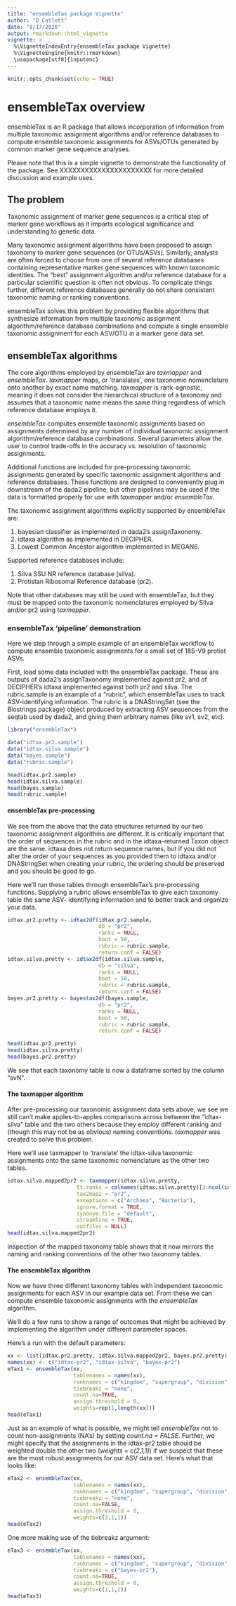 ```yaml
---
title: "ensembleTax package Vignette"
author: "D Catlett"
date: "8/17/2020"
output: rmarkdown::html_vignette
vignette: >
  %\VignetteIndexEntry{ensembleTax package Vignette}
  %\VignetteEngine{knitr::rmarkdown}
  \usepackage[utf8]{inputenc}
---
```


```r
knitr::opts_chunk$set(echo = TRUE)
```

# ensembleTax overview
ensembleTax is an R package that allows incorporation of information from 
multiple taxonomic assignment algorithms and/or reference databases to compute 
ensemble taxonomic assignments for ASVs/OTUs generated by common marker gene 
sequence analyses. 

Please note that this is a simple vignette to demonstrate the functionality of 
the package. See XXXXXXXXXXXXXXXXXXXXXX for more detailed discussion and example
uses.

## The problem
Taxonomic assignment of marker gene sequences is a critical step of marker gene
workflows as it imparts ecological significance and understanding to genetic 
data.

Many taxonomic assignment algorithms have been proposed to assign taxonomy to 
marker gene sequences (or OTUs/ASVs). Similarly, analysts are often forced to 
choose from one of several reference databases containing representative 
marker gene sequences with known taxonomic identities. The "best" assignment 
algorithm and/or reference database for a particular scientific question is 
often not obvious. To complicate things further, different reference databases 
generally do not share consistent taxonomic naming or ranking conventions. 

ensembleTax solves this problem by providing flexible algorithms that synthesize
information from multiple taxonomic assignment algorithm/reference database 
combinations and compute a single ensemble taxonomic assignment for each ASV/OTU
in a marker gene data set. 

## ensembleTax algorithms
The core algorithms employed by ensembleTax are *taxmapper* and *ensembleTax*.
*taxmapper* maps, or 'translates', one taxonomic nomenclature onto another by 
exact name matching. *taxmapper* is rank-agnostic, meaning it does not consider
the hierarchical structure of a taxonomy and assumes that a taxonomic name means
the same thing regardless of which reference database employs it. 

*ensembleTax* computes ensemble taxonomic assignments based on assignments 
determined by any number of individual taxonomic assignment algorithm/reference
database combinations. Several parameters allow the user to control trade-offs
in the accuracy vs. resolution of taxonomic assignments.

Additional functions are included for pre-processing taxonomic assignments 
generated by specific taxonomic assignment algorithms and reference databases. 
These functions are designed to conveniently plug in downstream of the dada2 
pipeline, but other pipelines may be used if the data is formatted properly for 
use with *taxmapper* and/or *ensembleTax*.

The taxonomic assignment algorithms explicitly supported by ensembleTax are:

1. bayesian classifier as implemented in dada2's assignTaxonomy.
2. idtaxa algorithm as implemented in DECIPHER. 
3. Lowest Common Ancestor algorithm implemented in MEGAN6. 

Supported reference databases include:

1. Silva SSU NR reference database (silva).
2. Protistan Ribosomal Reference database (pr2).

Note that other databases may still be used with ensembleTax, but they must be 
mapped onto the taxonomic nomenclatures employed by Silva and/or pr2 using 
*taxmapper*.

### ensembleTax 'pipeline' demonstration

Here we step through a simple example of an ensembleTax workflow to compute 
ensemble taxonomic assignments for a small set of 18S-V9 protist ASVs.

First, load some data included with the ensembleTax package. These are outputs
of dada2's assignTaxonomy implemented against pr2, and of DECIPHER's idtaxa 
implemented against both pr2 and silva. The rubric.sample is an example of a 
"rubric", which ensembleTax uses to track ASV-identifying information. 
The rubric is a DNAStringSet (see the Biostrings package) object produced by 
extracting ASV sequences from the seqtab used by dada2, and giving them 
arbitrary names (like sv1, sv2, etc). 

```r
library("ensembleTax")

data("idtax.pr2.sample")
data("idtax.silva.sample")
data("bayes.sample")
data("rubric.sample")

head(idtax.pr2.sample)
head(idtax.silva.sample)
head(bayes.sample)
head(rubric.sample)
```

#### ensembleTax pre-processing

We see from the above that the data structures returned by our two taxonomic 
assignment algorithms are different. It is critically important that the order 
of sequences in the rubric and in the idtaxa-returned Taxon object are the same.
idtaxa does not return sequence names, but if you did not alter the order of 
your sequences as you provided them to idtaxa and/or DNAStringSet when creating 
your rubric, the ordering should be preserved and you should be good to go. 

Here we'll run these tables through ensembleTax's pre-processing functions. 
Supplying a rubric allows ensembleTax to give each taxonomy table the same ASV-
identifying information and to better track and organize your data.

```r
   
idtax.pr2.pretty <- idtax2df(idtax.pr2.sample, 
                             db = "pr2", 
                             ranks = NULL,
                             boot = 50,
                             rubric = rubric.sample,
                             return.conf = FALSE)
idtax.silva.pretty <- idtax2df(idtax.silva.sample, 
                             db = "silva", 
                             ranks = NULL,
                             boot = 50,
                             rubric = rubric.sample,
                             return.conf = FALSE)
bayes.pr2.pretty <- bayestax2df(bayes.sample, 
                             db = "pr2", 
                             ranks = NULL,
                             boot = 50,
                             rubric = rubric.sample,
                             return.conf = FALSE)

head(idtax.pr2.pretty)
head(idtax.silva.pretty)
head(bayes.pr2.pretty)

```

We see that each taxonomy table is now a dataframe sorted by the column "svN". 

#### The taxmapper algorithm

After pre-processing our taxonomic assignment data sets above, we see we still
can't make apples-to-apples comparisons across between the "idtax-silva" table 
and the two others because they employ different ranking and (though this may 
not be as obvious) naming conventions. *taxmapper* was created to solve this 
problem. 

Here we'll use taxmapper to 'translate' the idtax-silva taxonomic assignments 
onto the same taxonomic nomenclature as the other two tables.

```r

idtax.silva.mapped2pr2 <- taxmapper(idtax.silva.pretty,
                      tt.ranks = colnames(idtax.silva.pretty)[3:ncol(idtax.silva.pretty)],
                      tax2map2 = "pr2",
                      exceptions = c("Archaea", "Bacteria"),
                      ignore.format = TRUE,
                      synonym.file = "default",
                      streamline = TRUE,
                      outfilez = NULL)
head(idtax.silva.mapped2pr2)

```

Inspection of the mapped taxonomy table shows that it now mirrors the naming and
ranking conventions of the other two taxonomy tables.

#### The ensembleTax algorithm

Now we have three different taxonomy tables with independent taxonomic 
assignments for each ASV in our example data set. From these we can compute 
ensemble taxonomic assignments with the *ensembleTax* algorithm.

We'll do a few runs to show a range of outcomes that might be achieved by 
implementing the algorithm under different parameter spaces.

Here's a run with the default parameters:

```r

xx <- list(idtax.pr2.pretty, idtax.silva.mapped2pr2, bayes.pr2.pretty)
names(xx) <- c("idtax-pr2", "idtax-silva", "bayes-pr2")
eTax1 <- ensembleTax(xx, 
                     tablenames = names(xx), 
                     ranknames = c("kingdom", "supergroup", "division","class","order","family","genus","species"),
                     tiebreakz = "none", 
                     count.na=TRUE, 
                     assign.threshold = 0, 
                     weights=rep(1,length(xx)))
head(eTax1)

```

Just as an example of what is possible, we might tell *ensembleTax* not to count 
non-assignments (NA's) by setting *count.na = FALSE*. Further, we might specify 
that the assignments in the idtax-pr2 table should be weighted double the other 
two (*weights = c(2,1,1)*) if we suspect that these are the most robust 
assignments for our ASV data set. Here's what that looks like:

```r
eTax2 <- ensembleTax(xx, 
                     tablenames = names(xx), 
                     ranknames = c("kingdom", "supergroup", "division","class","order","family","genus","species"),
                     tiebreakz = "none", 
                     count.na=FALSE, 
                     assign.threshold = 0, 
                     weights=c(2,1,1))
head(eTax2)
```

One more making use of the tiebreakz argument: 

```r
eTax3 <- ensembleTax(xx, 
                     tablenames = names(xx), 
                     ranknames = c("kingdom", "supergroup", "division","class","order","family","genus","species"),
                     tiebreakz = c("bayes-pr2"), 
                     count.na=TRUE, 
                     assign.threshold = 0, 
                     weights=c(1,1,2))
head(eTax3)
```
